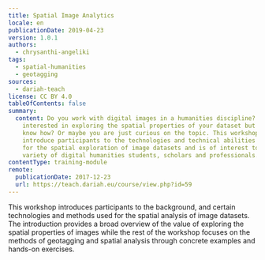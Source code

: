 ```yaml
---
title: Spatial Image Analytics
locale: en
publicationDate: 2019-04-23
version: 1.0.1
authors:
  - chrysanthi-angeliki
tags:
  - spatial-humanities
  - geotagging
sources:
  - dariah-teach
license: CC BY 4.0
tableOfContents: false
summary:
  content: Do you work with digital images in a humanities discipline? Are you
    interested in exploring the spatial properties of your dataset but don't
    know how? Or maybe you are just curious on the topic. This workshop aims to
    introduce participants to the technologies and technical abilities required
    for the spatial exploration of image datasets and is of interest to a
    variety of digital humanities students, scholars and professionals.
contentType: training-module
remote:
  publicationDate: 2017-12-23
  url: https://teach.dariah.eu/course/view.php?id=59
---
```

This workshop introduces participants to the background, and certain technologies and methods used for the spatial analysis of image datasets. The introduction provides a broad overview of the value of exploring the spatial properties of images while the rest of the workshop focuses on the methods of geotagging and spatial analysis through concrete examples and hands-on exercises.

<ExternalResource title="Interested in learning more?" subtitle="Check out Spatial Image Analytics on #dariahTeach" url="https://teach.dariah.eu/course/view.php?id=59" />


